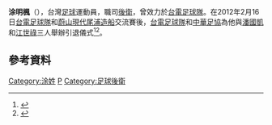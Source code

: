 {{Football player infobox
| playername= 涂明楓
| image = 
| fullname = 涂明楓
| englishfullname = 
| nickname = 
| height = 1.83 m
| dateofbirth = {{birth date and age|1982|2|13}}
| cityofbirth = 
| countryofbirth = [[台灣|台灣]]
| position = [[後衛|後衛]]
| currentclub  = 退休
| clubnumber = 
| youthyears = 
| youthclubs = 
| years = -2012
| clubs = [[台電足球隊|台電]]
| caps(goals) = ? (0)
| pcupdate =
| nationalyears = 
| nationalteam =[[中華台北奧運足球隊|國奧隊]]<br/>[[中華臺北足球代表隊|中華臺北]] 
| nationalcaps(goals) = 
| ntupdate =2012年2月19日
}}
'''涂明楓'''（{{bd|1982年|2月13日|CatIdx=涂}}），台灣[[足球|足球]]運動員，職司[[後衛|後衛]]，曾效力於[[台電足球隊|台電足球隊]]。在2012年2月16日[[台電足球隊|台電足球隊]]和[[蔚山現代尾浦造船|蔚山現代尾浦造船]]交流賽後，[[台電足球隊|台電足球隊]]和[[中華足協|中華足協]]為他與[[潘國凱|潘國凱]]和[[江世祿|江世祿]]三人舉辦引退儀式<ref>{{cite news|url=https://sports.ettoday.net/news/25607|title=足球／中韓交流賽　台電1比3落敗|publisher=ETtoday|author=體育中心／綜合報導|date=2012-02-17|accessdate=2020-09-06|archive-date=2020-09-06|archive-url=https://web.archive.org/web/20200906053032/https://sports.ettoday.net/news/25607|dead-url=no}}</ref><ref>{{cite news|url=https://tw.news.yahoo.com/%E4%B8%BB%E5%B8%AD%E7%9B%83-%E5%86%8D%E6%88%B0%E4%B8%BB%E5%B8%AD%E7%9B%83-%E5%8F%B0%E9%9B%BB%E6%9C%89%E6%9C%9B%E6%99%89%E7%B4%9A-102424096.html|title=主席盃／再戰主席盃 台電有望晉級|publisher=今日新聞|author=洪偵源|date=2012-05-04|accessdate=2020-09-06|archive-date=2020-09-06|archive-url=https://web.archive.org/web/20200906053422/https://tw.news.yahoo.com/%E4%B8%BB%E5%B8%AD%E7%9B%83-%E5%86%8D%E6%88%B0%E4%B8%BB%E5%B8%AD%E7%9B%83-%E5%8F%B0%E9%9B%BB%E6%9C%89%E6%9C%9B%E6%99%89%E7%B4%9A-102424096.html|dead-url=no}}</ref>。
==參考資料==
{{reflist}}
{{2011年聯發科技全國城市足球聯賽 高縣台電隊}}
{{2005年東亞足球錦標賽中華台北男子足球代表隊}}
{{Taiwan-sport-bio-stub}}
[[Category:涂姓|Category:涂姓]]
[[Category:台灣足球運動員|P]]
[[Category:足球後衛|Category:足球後衛]]